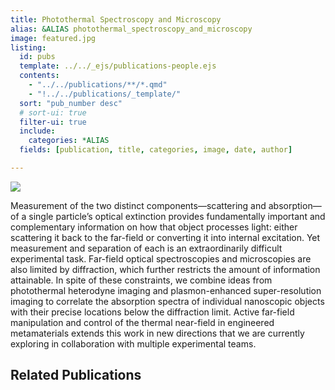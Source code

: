 ```yaml
---
title: Photothermal Spectroscopy and Microscopy
alias: &ALIAS photothermal_spectroscopy_and_microscopy
image: featured.jpg
listing:
  id: pubs
  template: ../../_ejs/publications-people.ejs 
  contents: 
    - "../../publications/**/*.qmd"
    - "!../../publications/_template/"
  sort: "pub_number desc"
  # sort-ui: true
  filter-ui: true
  include:
    categories: *ALIAS
  fields: [publication, title, categories, image, date, author]

---
```

![](featured.jpg)

Measurement of the two distinct components—scattering and absorption—of a single particle's optical extinction provides fundamentally important and complementary information on how that object processes light: either scattering it back to the far-field or converting it into internal excitation. Yet measurement and separation of each is an extraordinarily difficult experimental task. Far-field optical spectroscopies and microscopies are also limited by diffraction, which further restricts the amount of information attainable. In spite of these constraints, we combine ideas from photothermal heterodyne imaging and plasmon-enhanced super-resolution imaging to correlate the absorption spectra of individual nanoscopic objects with their precise locations below the diffraction limit. Active far-field manipulation and control of the thermal near-field in engineered metamaterials extends this work in new directions that we are currently exploring in collaboration with multiple experimental teams.

## Related Publications


:::{#pubs}
:::
